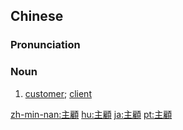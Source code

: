 {{also|主顾}}
==Chinese==
{{zh-forms|s=主顾}}

===Pronunciation===
{{zh-pron
|m=zhǔgù
|c=zyu2 gu3
|mn=qz,tw,xm,zz:chú-kò͘
|cat=noun
}}

===Noun===
{{zh-noun}}

# [[customer]]; [[client]]

[[zh-min-nan:主顧]]
[[hu:主顧]]
[[ja:主顧]]
[[pt:主顧]]